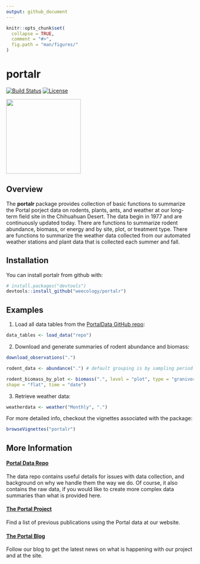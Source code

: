 ```yaml
---
output: github_document
---
```


<!-- README.md is generated from README.Rmd. Please edit that file -->

```r
knitr::opts_chunk$set(
  collapse = TRUE,
  comment = "#>",
  fig.path = "man/figures/"
)
```

# portalr

[![Build Status](https://travis-ci.org/weecology/portalr.svg?branch=master)](https://travis-ci.org/weecology/portalr)
[![License](https://img.shields.io/badge/license-MIT-blue.svg)](https://raw.githubusercontent.com/weecology/portalr/master/LICENSE)

<img src="man/figures/portalr.png" width="200px">

## Overview 

The **portalr** package provides collection of basic functions to summarize the Portal porject data on rodents, plants, ants, and weather at our long-term field site in the Chihuahuan Desert. The data begin in 1977 and are continuously updated today. There are functions to summarize rodent abundance, biomass, or energy and by site, plot, or treatment type. There are functions to summarize the weather data collected from our automated weather stations and plant data that is collected each summer and fall.

## Installation

You can install portalr from github with:

```r
# install.packages("devtools")
devtools::install_github("weecology/portalr")
```

## Examples

1. Load all data tables from the [PortalData GitHub repo](https://github.com/weecology/portalData):

```r
data_tables <- load_data("repo")
```

2. Download and generate summaries of rodent abundance and biomass:

```r
download_observations(".")

rodent_data <- abundance(".") # default grouping is by sampling period

rodent_biomass_by_plot <- biomass(".", level = "plot", type = "granivores", 
shape = "flat", time = "date")
```

3. Retrieve weather data:

```r
weatherdata <- weather("Monthly", ".")
```

For more detailed info, checkout the vignettes associated with the package:
```r
browseVignettes("portalr")
```

## More Information

#### [Portal Data Repo](github.com/weecology/PortalData) 
The data repo contains useful details for issues with data collection, and background on why we handle them the way we do. Of course, it also contains the raw data, if you would like to create more complex data summaries than what is provided here.

#### [The Portal Project](portal.weecology.org/)
Find a list of previous publications using the Portal data at our website.

#### [The Portal Blog](portalproject.wordpress.com/)
Follow our blog to get the latest news on what is happening with our project and at the site.
